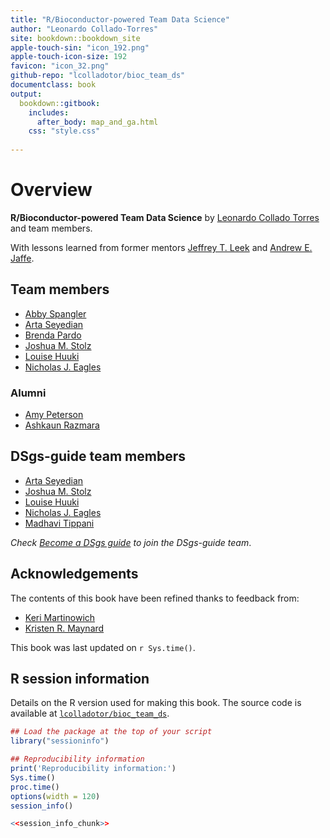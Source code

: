 ```yaml
---
title: "R/Bioconductor-powered Team Data Science"
author: "Leonardo Collado-Torres"
site: bookdown::bookdown_site
apple-touch-sin: "icon_192.png"
apple-touch-icon-size: 192
favicon: "icon_32.png"
github-repo: "lcolladotor/bioc_team_ds"
documentclass: book
output:
  bookdown::gitbook:
    includes:
      after_body: map_and_ga.html
    css: "style.css"
    
---
```


# Overview {-}

**R/Bioconductor-powered Team Data Science** by [Leonardo Collado Torres](http://lcolladotor.github.io) and team members.

With lessons learned from former mentors [Jeffrey T. Leek](https://github.com/jtleek) and [Andrew E. Jaffe](https://github.com/andrewejaffe).

## Team members {-}

* [Abby Spangler](https://github.com/abspangler13)
* [Arta Seyedian](https://github.com/aseyedia)
* [Brenda Pardo](https://github.com/bpardo99)
* [Joshua M. Stolz](https://github.com/joshstolz)
* [Louise Huuki](https://github.com/lahuuki)
* [Nicholas J. Eagles](https://github.com/Nick-Eagles)

### Alumni {-}

* [Amy Peterson](https://github.com/Ashkaunr)
* [Ashkaun Razmara](https://github.com/amy-peterson)

## DSgs-guide team members {-}

* [Arta Seyedian](https://github.com/aseyedia)
* [Joshua M. Stolz](https://github.com/joshstolz)
* [Louise Huuki](https://github.com/lahuuki)
* [Nicholas J. Eagles](https://github.com/Nick-Eagles)
* [Madhavi Tippani](https://github.com/madhavitippani)

_Check [Become a DSgs guide](#become-a-dsgs-guide) to join the DSgs-guide team_.

## Acknowledgements {-}

The contents of this book have been refined thanks to feedback from:

* [Keri Martinowich](https://github.com/kmartinow)
* [Kristen R. Maynard](https://github.com/kmaynard12)

This book was last updated on `r Sys.time()`.

## R session information {-}

Details on the R version used for making this book. The source code is available at [`lcolladotor/bioc_team_ds`](https://github.com/lcolladotor/bioc_team_ds).

```r
## Load the package at the top of your script
library("sessioninfo")

## Reproducibility information
print('Reproducibility information:')
Sys.time()
proc.time()
options(width = 120)
session_info()
```

```r
<<session_info_chunk>>
```

